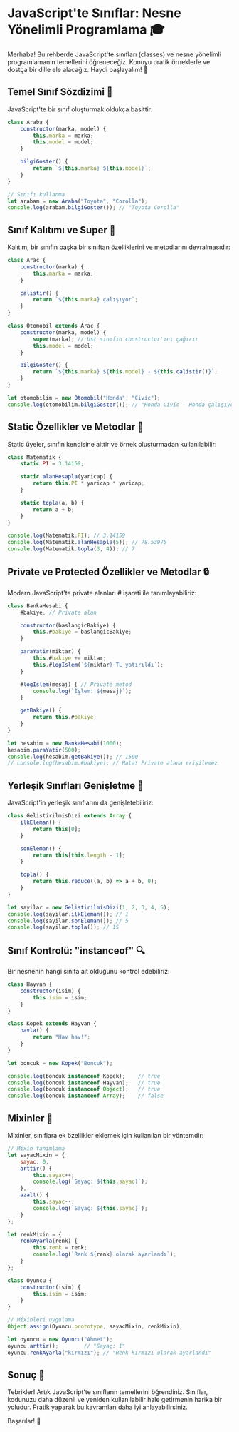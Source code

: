 # JavaScript'te Sınıflar: Nesne Yönelimli Programlama 🎓

Merhaba! Bu rehberde JavaScript'te sınıfları (classes) ve nesne yönelimli programlamanın temellerini öğreneceğiz. Konuyu pratik örneklerle ve dostça bir dille ele alacağız. Haydi başlayalım! 👋

## Temel Sınıf Sözdizimi 📝

JavaScript'te bir sınıf oluşturmak oldukça basittir:

```javascript
class Araba {
    constructor(marka, model) {
        this.marka = marka;
        this.model = model;
    }

    bilgiGoster() {
        return `${this.marka} ${this.model}`;
    }
}

// Sınıfı kullanma
let arabam = new Araba("Toyota", "Corolla");
console.log(arabam.bilgiGoster()); // "Toyota Corolla"
```

## Sınıf Kalıtımı ve Super 🔄

Kalıtım, bir sınıfın başka bir sınıftan özelliklerini ve metodlarını devralmasıdır:

```javascript
class Arac {
    constructor(marka) {
        this.marka = marka;
    }

    calistir() {
        return `${this.marka} çalışıyor`;
    }
}

class Otomobil extends Arac {
    constructor(marka, model) {
        super(marka); // Üst sınıfın constructor'ını çağırır
        this.model = model;
    }

    bilgiGoster() {
        return `${this.marka} ${this.model} - ${this.calistir()}`;
    }
}

let otomobilim = new Otomobil("Honda", "Civic");
console.log(otomobilim.bilgiGoster()); // "Honda Civic - Honda çalışıyor"
```

## Static Özellikler ve Metodlar 🏢

Static üyeler, sınıfın kendisine aittir ve örnek oluşturmadan kullanılabilir:

```javascript
class Matematik {
    static PI = 3.14159;

    static alanHesapla(yaricap) {
        return this.PI * yaricap * yaricap;
    }

    static topla(a, b) {
        return a + b;
    }
}

console.log(Matematik.PI); // 3.14159
console.log(Matematik.alanHesapla(5)); // 78.53975
console.log(Matematik.topla(3, 4)); // 7
```

## Private ve Protected Özellikler ve Metodlar 🔒

Modern JavaScript'te private alanları # işareti ile tanımlayabiliriz:

```javascript
class BankaHesabi {
    #bakiye; // Private alan

    constructor(baslangicBakiye) {
        this.#bakiye = baslangicBakiye;
    }

    paraYatir(miktar) {
        this.#bakiye += miktar;
        this.#logIslem(`${miktar} TL yatırıldı`);
    }

    #logIslem(mesaj) { // Private metod
        console.log(`İşlem: ${mesaj}`);
    }

    getBakiye() {
        return this.#bakiye;
    }
}

let hesabim = new BankaHesabi(1000);
hesabim.paraYatir(500);
console.log(hesabim.getBakiye()); // 1500
// console.log(hesabim.#bakiye); // Hata! Private alana erişilemez
```

## Yerleşik Sınıfları Genişletme 🔧

JavaScript'in yerleşik sınıflarını da genişletebiliriz:

```javascript
class GelistirilmisDizi extends Array {
    ilkEleman() {
        return this[0];
    }

    sonEleman() {
        return this[this.length - 1];
    }

    topla() {
        return this.reduce((a, b) => a + b, 0);
    }
}

let sayilar = new GelistirilmisDizi(1, 2, 3, 4, 5);
console.log(sayilar.ilkEleman()); // 1
console.log(sayilar.sonEleman()); // 5
console.log(sayilar.topla()); // 15
```

## Sınıf Kontrolü: "instanceof" 🔍

Bir nesnenin hangi sınıfa ait olduğunu kontrol edebiliriz:

```javascript
class Hayvan {
    constructor(isim) {
        this.isim = isim;
    }
}

class Kopek extends Hayvan {
    havla() {
        return "Hav hav!";
    }
}

let boncuk = new Kopek("Boncuk");

console.log(boncuk instanceof Kopek);    // true
console.log(boncuk instanceof Hayvan);   // true
console.log(boncuk instanceof Object);   // true
console.log(boncuk instanceof Array);    // false
```

## Mixinler 🎨

Mixinler, sınıflara ek özellikler eklemek için kullanılan bir yöntemdir:

```javascript
// Mixin tanımlama
let sayacMixin = {
    sayac: 0,
    arttir() {
        this.sayac++;
        console.log(`Sayaç: ${this.sayac}`);
    },
    azalt() {
        this.sayac--;
        console.log(`Sayaç: ${this.sayac}`);
    }
};

let renkMixin = {
    renkAyarla(renk) {
        this.renk = renk;
        console.log(`Renk ${renk} olarak ayarlandı`);
    }
};

class Oyuncu {
    constructor(isim) {
        this.isim = isim;
    }
}

// Mixinleri uygulama
Object.assign(Oyuncu.prototype, sayacMixin, renkMixin);

let oyuncu = new Oyuncu("Ahmet");
oyuncu.arttir();        // "Sayaç: 1"
oyuncu.renkAyarla("kırmızı"); // "Renk kırmızı olarak ayarlandı"
```

## Sonuç 🎉

Tebrikler! Artık JavaScript'te sınıfların temellerini öğrendiniz. Sınıflar, kodunuzu daha düzenli ve yeniden kullanılabilir hale getirmenin harika bir yoludur. Pratik yaparak bu kavramları daha iyi anlayabilirsiniz.

Başarılar! 🚀